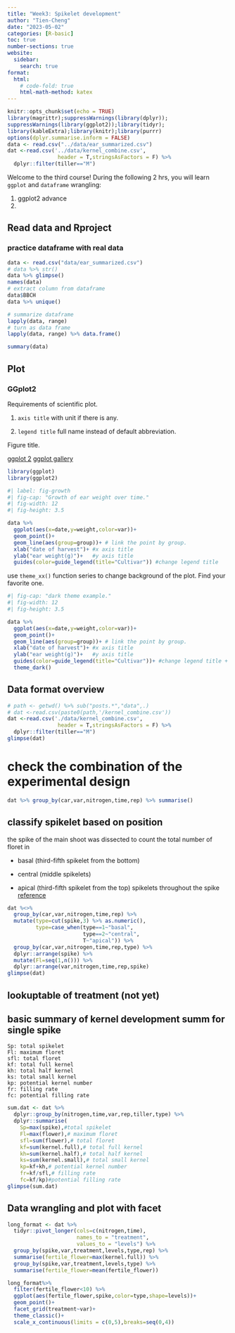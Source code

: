 ```yaml
---
title: "Week3: Spikelet development"
author: "Tien-Cheng"
date: "2023-05-02"
categories: [R-basic]
toc: true
number-sections: true
website: 
  sidebar:
    search: true
format:
  html: 
    # code-fold: true
    html-math-method: katex
---
```


```r
knitr::opts_chunk$set(echo = TRUE)
library(magrittr);suppressWarnings(library(dplyr));
suppressWarnings(library(ggplot2));library(tidyr);
library(kableExtra);library(knitr);library(purrr)
options(dplyr.summarise.inform = FALSE)
data <- read.csv("../data/ear_summarized.csv")
dat <-read.csv('../data/kernel_combine.csv',
                header = T,stringsAsFactors = F) %>%
  dplyr::filter(tiller=="M")
```

Welcome to the third course! During the following 2 hrs, you will learn `ggplot` and `dataframe` wrangling:

::: callout-note
1.  ggplot2 advance
2.  
:::

## Read data and Rproject

### practice dataframe with real data

```r
data <- read.csv("data/ear_summarized.csv")
# data %>% str()
data %>% glimpse()
names(data)
# extract column from dataframe
data$BBCH
data %>% unique()

# summarize dataframe
lapply(data, range)
# turn as data frame
lapply(data, range) %>% data.frame()

summary(data)

```

## Plot

### GGplot2

Requirements of scientific plot.

1.  `axis title` with unit if there is any.

2.  `legend title` full name instead of default abbreviation.

Figure title.

[ggplot 2](https://ggplot2.tidyverse.org) [ggplot gallery](https://r-graph-gallery.com)

```r
library(ggplot)
library(ggplot2)
```

```r
#| label: fig-growth
#| fig-cap: "Growth of ear weight over time."
#| fig-width: 12
#| fig-height: 3.5

data %>% 
  ggplot(aes(x=date,y=weight,color=var))+
  geom_point()+
  geom_line(aes(group=group))+ # link the point by group.
  xlab("date of harvest")+ #x axis title
  ylab("ear weight(g)")+   #y axis title
  guides(color=guide_legend(title="Cultivar")) #change legend title 
```

::: callout-challenge
use `theme_xx()` function series to change background of the plot. Find your favorite one.
:::

```r
#| fig-cap: "dark theme example."
#| fig-width: 12
#| fig-height: 3.5

data %>% 
  ggplot(aes(x=date,y=weight,color=var))+
  geom_point()+
  geom_line(aes(group=group))+ # link the point by group.
  xlab("date of harvest")+ #x axis title
  ylab("ear weight(g)")+   #y axis title
  guides(color=guide_legend(title="Cultivar"))+ #change legend title +
  theme_dark()
```

## Data format overview

```r
# path <- getwd() %>% sub("posts.*","data",.)
# dat <-read.csv(paste0(path,'/kernel_combine.csv'))
dat <-read.csv('./data/kernel_combine.csv',
                header = T,stringsAsFactors = F) %>%
  dplyr::filter(tiller=="M")
glimpse(dat)

```

# check the combination of the experimental design

```r
dat %>% group_by(car,var,nitrogen,time,rep) %>% summarise()
```

## classify spikelet based on position

the spike of the main shoot was dissected to count the total number of floret in

-   basal (third-fifth spikelet from the bottom)

-   central (middle spikelets)

-   apical (third-fifth spikelet from the top) spikelets throughout the spike [reference](https://doi.org/10.1016/j.fcr.2020.107908)

```r
dat %<>%
  group_by(car,var,nitrogen,time,rep) %>% 
  mutate(type=cut(spike,3) %>% as.numeric(),
         type=case_when(type==1~"basal",
                        type==2~"central",
                        T~"apical")) %>% 
  group_by(car,var,nitrogen,time,rep,type) %>% 
  dplyr::arrange(spike) %>% 
  mutate(Fl=seq(1,n())) %>% 
  dplyr::arrange(var,nitrogen,time,rep,spike)
glimpse(dat)
```

## lookuptable of treatment (not yet)

## basic summary of kernel development summ for single spike

```         
Sp: total spikelet
Fl: maximum floret 
sfl: total floret
kf: total full kernel
kh: total half kernel
ks: total small kernel
kp: potential kernel number 
fr: filling rate 
fc: potential filling rate
```

```r
sum.dat <- dat %>% 
  dplyr::group_by(nitrogen,time,var,rep,tiller,type) %>% 
  dplyr::summarise(
    Sp=max(spike),#total spikelet
    Fl=max(flower),# maximum floret 
    sfl=sum(flower),# total floret
    kf=sum(kernel.full),# total full kernel
    kh=sum(kernel.half),# total half kernel
    ks=sum(kernel.small),# total small kernel
    kp=kf+kh,# potential kernel number 
    fr=kf/sfl,# filling rate 
    fc=kf/kp)#potential filling rate
glimpse(sum.dat)
```

## Data wrangling and plot with facet

```r
long_format <- dat %>% 
  tidyr::pivot_longer(cols=c(nitrogen,time),
                      names_to = "treatment",
                      values_to = "levels") %>% 
  group_by(spike,var,treatment,levels,type,rep) %>%
  summarise(fertile_flower=max(kernel.full)) %>% 
  group_by(spike,var,treatment,levels,type) %>%
  summarise(fertile_flower=mean(fertile_flower))

long_format%>% 
  filter(fertile_flower<10) %>% 
  ggplot(aes(fertile_flower,spike,color=type,shape=levels))+
  geom_point()+
  facet_grid(treatment~var)+
  theme_classic()+
  scale_x_continuous(limits = c(0,5),breaks=seq(0,4))

```

